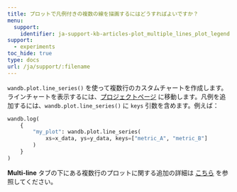 ---
title: プロットで凡例付きの複数の線を描画するにはどうすればよいですか？
menu:
  support:
    identifier: ja-support-kb-articles-plot_multiple_lines_plot_legend
support:
  - experiments
toc_hide: true
type: docs
url: /ja/support/:filename
---
`wandb.plot.line_series()` を使って複数行のカスタムチャートを作成します。 ラインチャートを表示するには、[プロジェクトページ](/ja/guides/models/track/project-page) に移動します。凡例を追加するには、`wandb.plot.line_series()` に `keys` 引数を含めます。例えば：

```python
wandb.log(
    {
        "my_plot": wandb.plot.line_series(
            xs=x_data, ys=y_data, keys=["metric_A", "metric_B"]
        )
    }
)
```

**Multi-line** タブの下にある複数行のプロットに関する追加の詳細は [こちら](/ja/guides/models/track/log/plots.md#basic-charts) を参照してください。